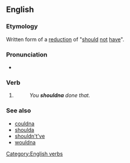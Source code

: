 ==English==

===Etymology===
Written form of a [[w:reduction (linguistics)|reduction]] of "[[should]] [[not]] [[have]]".

===Pronunciation===
* {{IPA|/ˈʃʊdnə/|lang=en}}

===Verb===
{{head|en|verbs}}

# {{lb|en|colloquial}} {{contraction of|[[should]] [[not]] [[have]]|lang=en}}
#: ''You '''shouldna''' done that.''

===See also===
* [[couldna]]
* [[shoulda]]
* [[shouldn't've]]
* [[wouldna]]

[[Category:English verbs]]